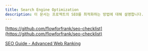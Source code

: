 ```yaml
---
title: Search Engine Optimization
description: 이 문서는 프로젝트의 SEO를 최적화하는 방법에 대해 설명합니다.
---
```



[https://github.com/flowforfrank/seo-checklist](https://github.com/flowforfrank/seo-checklist)

[SEO Guide - Advanced Web Ranking](https://www.advancedwebranking.com/seo)

